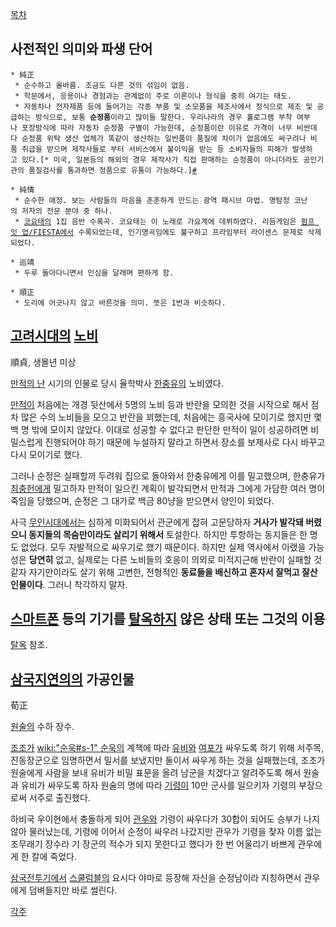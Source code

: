 [[목차]]

== 사전적인 의미와 파생 단어 ==
 * 純正
  * 순수하고 올바름. 조금도 다른 것의 섞임이 없음. 
  * 학문에서, 응용이나 경험과는 관계없이 주로 이론이나 형식을 중히 여기는 태도.
  * 자동차나 전자제품 등에 들어가는 각종 부품 및 소모품을 제조사에서 정식으로 제조 및 공급하는 방식으로, 보통 '''순정품'''이라고 많이들 말한다. 우리나라의 경우 홀로그램 부착 여부나 포장방식에 따라 자동차 순정품 구별이 가능한데, 순정품이란 이유로 가격이 너무 비싼데다 순정품 위탁 생산 업체가 똑같이 생산하는 일반품이 품질에 차이가 없음에도 싸구려나 비품 취급을 받으며 제작사들로 부터 서비스에서 불이익을 받는 등 소비자들의 피해가 발생하고 있다.[* 미국, 일본등의 해외의 경우 제작사가 직접 판매하는 순정품이 아니더라도 공인기관의 품질검사를 통과하면 정품으로 유통이 가능하다.][http://www.sisapress.com/news/articleView.html?idxno=44139 #]

 * 純情
  * 순수한 애정. 보는 사람들의 마음을 훈훈하게 만드는 광역 패시브 마법. 명탐정 코난의 저자의 전문 분야 중 하나.
  * [[코요태]]의 1집 음반 수록곡. 코요태는 이 노래로 가요계에 데뷔하였다. 리듬게임은 [[펌프 잇 업/FIESTA]]에서 수록되었는데, 인기명곡임에도 불구하고 프라임부터 라이센스 문제로 삭제되었다.

 * 巡靖
  * 두루 돌아다니면서 인심을 달래며 편하게 함.

 * 順正
  * 도리에 어긋나지 않고 바른것을 의미. 뜻은 1번과 비슷하다.

== [[고려]]시대의 [[노비]] ==
順貞, 생몰년 미상

[[만적의 난]] 시기의 인물로 당시 율학박사 [[한충유]]의 노비였다. 

[[만적]]이 처음에는 개경 뒷산에서 5명의 노비 등과 반란을 모의한 것을 시작으로 해서 점차 많은 수의 노비들을 모으고 반란을 꾀했는데, 처음에는 흥국사에 모이기로 했지만 몇 백 명 밖에 모이지 않았다. 이대로 성공할 수 없다고 판단한 만적이 일이 성공하려면 비밀스럽게 진행되어야 하기 때문에 누설하지 말라고 하면서 장소를 보제사로 다시 바꾸고 다시 모이기로 했다.

그러나 순정은 실패할까 두려워 집으로 돌아와서 한충유에게 이를 밀고했으며, 한충유가 [[최충헌]]에게 밀고하자 만적이 일으킨 계획이 발각되면서 만적과 그에게 가담한 여러 명이 죽임을 당했으며, 순정은 그 대가로 백금 80냥을 받으면서 양인이 되었다.

사극 [[무인시대]]에서는 심하게 미화되어서 관군에게 잡혀 고문당하자 '''거사가 발각돼 버렸으니 동지들의 목숨만이라도 살리기 위해서''' 토설한다. 하지만 투항하는 동지들은 한 명도 없었다. 모두 자발적으로 싸우기로 했기 때문이다. 하지만 실제 역사에서 이랬을 가능성은 '''당연히''' 없고, 실제로는 다른 노비들의 호응이 의외로 미적지근해 반란이 실패할 것 같자 자기만이라도 살기 위해 고변한, 전형적인 '''동료들을 배신하고 혼자서 잘먹고 잘산 인물이다'''. 그러니 착각하지 말자.

== [[스마트폰]] 등의 기기를 [[탈옥]]하지 않은 상태 또는 그것의 이용 ==

[[탈옥]] 참조.

== [[삼국지연의]]의 가공인물 ==
荀正

[[원술]]의 수하 장수.

[[조조]]가 [[wiki:"순욱#s-1" 순욱]]의 계책에 따라 [[유비]]와 [[여포]]가 싸우도록 하기 위해 서주목, 진동장군으로 임명하면서 밀서를 보냈지만 둘이서 싸우게 하는 것을 실패했는데, 조조가 원술에게 사람을 보내 유비가 비밀 표문을 올려 남군을 치겠다고 알려주도록 해서 원술과 유비가 싸우도록 하자 원술의 명에 따라 [[기령]]이 10만 군사를 일으키자 기령의 부장으로써 서주로 출진했다.

하비국 우이현에서 충돌하게 되어 [[관우]]와 기령이 싸우다가 30합이 되어도 승부가 나지 않아 물러났는데, 기령에 이어서 순정이 싸우러 나갔지만 관우가 기령을 찾자 이름 없는 조무래기 장수라 기 장군의 적수가 되지 못한다고 했다가 한 번 어울리기 바쁘게 관우에게 한 칼에 죽었다.

[[삼국전투기]]에서 [[스쿨럼블]]의 요시다 야마로 등장해 자신을 순정남이라 지칭하면서 관우에게 덤벼들지만 바로 썰린다.


[[각주]]
